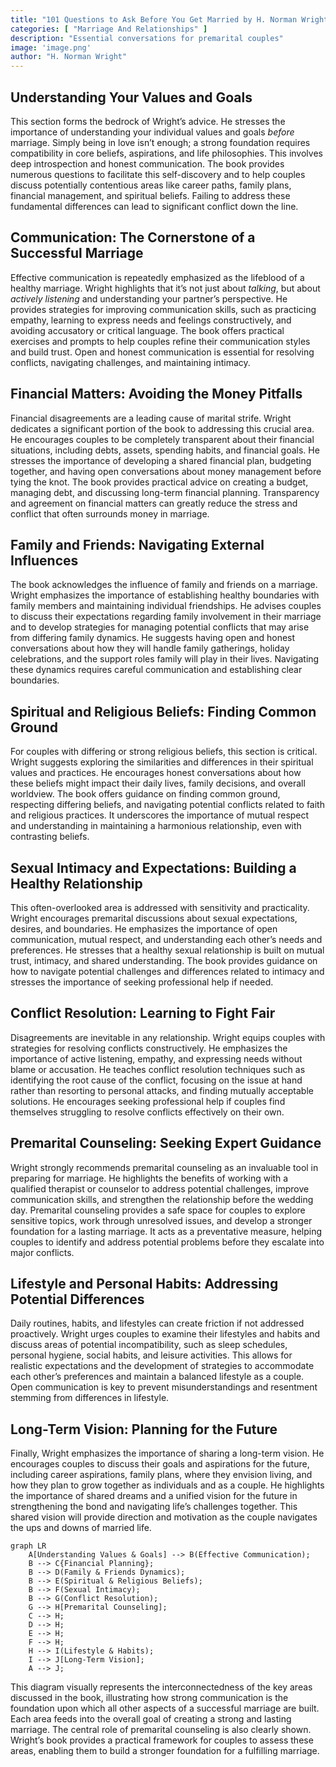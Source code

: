 ```yaml
---
title: "101 Questions to Ask Before You Get Married by H. Norman Wright"
categories: [ "Marriage And Relationships" ]
description: "Essential conversations for premarital couples"
image: 'image.png'
author: "H. Norman Wright"
---
```

## Understanding Your Values and Goals

This section forms the bedrock of Wright's advice.  He stresses the importance of understanding your individual values and goals *before* marriage.  Simply being in love isn't enough; a strong foundation requires compatibility in core beliefs, aspirations, and life philosophies.  This involves deep introspection and honest communication.  The book provides numerous questions to facilitate this self-discovery and to help couples discuss potentially contentious areas like career paths, family plans, financial management, and spiritual beliefs.  Failing to address these fundamental differences can lead to significant conflict down the line.

## Communication: The Cornerstone of a Successful Marriage

Effective communication is repeatedly emphasized as the lifeblood of a healthy marriage.  Wright highlights that it's not just about *talking*, but about *actively listening* and understanding your partner's perspective.  He provides strategies for improving communication skills, such as practicing empathy, learning to express needs and feelings constructively, and avoiding accusatory or critical language.  The book offers practical exercises and prompts to help couples refine their communication styles and build trust.  Open and honest communication is essential for resolving conflicts, navigating challenges, and maintaining intimacy.

## Financial Matters: Avoiding the Money Pitfalls

Financial disagreements are a leading cause of marital strife.  Wright dedicates a significant portion of the book to addressing this crucial area.  He encourages couples to be completely transparent about their financial situations, including debts, assets, spending habits, and financial goals.  He stresses the importance of developing a shared financial plan, budgeting together, and having open conversations about money management before tying the knot.  The book provides practical advice on creating a budget, managing debt, and discussing long-term financial planning.  Transparency and agreement on financial matters can greatly reduce the stress and conflict that often surrounds money in marriage.

## Family and Friends: Navigating External Influences

The book acknowledges the influence of family and friends on a marriage.  Wright emphasizes the importance of establishing healthy boundaries with family members and maintaining individual friendships.  He advises couples to discuss their expectations regarding family involvement in their marriage and to develop strategies for managing potential conflicts that may arise from differing family dynamics.  He suggests having open and honest conversations about how they will handle family gatherings, holiday celebrations, and the support roles family will play in their lives.  Navigating these dynamics requires careful communication and establishing clear boundaries.


## Spiritual and Religious Beliefs: Finding Common Ground

For couples with differing or strong religious beliefs, this section is critical.  Wright suggests exploring the similarities and differences in their spiritual values and practices. He encourages honest conversations about how these beliefs might impact their daily lives, family decisions, and overall worldview.  The book offers guidance on finding common ground, respecting differing beliefs, and navigating potential conflicts related to faith and religious practices.  It underscores the importance of mutual respect and understanding in maintaining a harmonious relationship, even with contrasting beliefs.

## Sexual Intimacy and Expectations: Building a Healthy Relationship

This often-overlooked area is addressed with sensitivity and practicality.  Wright encourages premarital discussions about sexual expectations, desires, and boundaries.  He emphasizes the importance of open communication, mutual respect, and understanding each other’s needs and preferences. He stresses that a healthy sexual relationship is built on mutual trust, intimacy, and shared understanding.  The book provides guidance on how to navigate potential challenges and differences related to intimacy and stresses the importance of seeking professional help if needed.


## Conflict Resolution: Learning to Fight Fair

Disagreements are inevitable in any relationship.  Wright equips couples with strategies for resolving conflicts constructively. He emphasizes the importance of active listening, empathy, and expressing needs without blame or accusation.  He teaches conflict resolution techniques such as identifying the root cause of the conflict, focusing on the issue at hand rather than resorting to personal attacks, and finding mutually acceptable solutions.  He encourages seeking professional help if couples find themselves struggling to resolve conflicts effectively on their own.

## Premarital Counseling: Seeking Expert Guidance

Wright strongly recommends premarital counseling as an invaluable tool in preparing for marriage.  He highlights the benefits of working with a qualified therapist or counselor to address potential challenges, improve communication skills, and strengthen the relationship before the wedding day.  Premarital counseling provides a safe space for couples to explore sensitive topics, work through unresolved issues, and develop a stronger foundation for a lasting marriage.  It acts as a preventative measure, helping couples to identify and address potential problems before they escalate into major conflicts.

##  Lifestyle and Personal Habits:  Addressing Potential Differences

Daily routines, habits, and lifestyles can create friction if not addressed proactively.  Wright urges couples to examine their lifestyles and habits and discuss areas of potential incompatibility, such as sleep schedules, personal hygiene, social habits, and leisure activities.  This allows for realistic expectations and the development of strategies to accommodate each other's preferences and maintain a balanced lifestyle as a couple.  Open communication is key to prevent misunderstandings and resentment stemming from differences in lifestyle.

## Long-Term Vision:  Planning for the Future

Finally, Wright emphasizes the importance of sharing a long-term vision.  He encourages couples to discuss their goals and aspirations for the future, including career aspirations, family plans, where they envision living, and how they plan to grow together as individuals and as a couple.  He highlights the importance of shared dreams and a unified vision for the future in strengthening the bond and navigating life's challenges together.  This shared vision will provide direction and motivation as the couple navigates the ups and downs of married life.



```mermaid
graph LR
    A[Understanding Values & Goals] --> B(Effective Communication);
    B --> C{Financial Planning};
    B --> D(Family & Friends Dynamics);
    B --> E(Spiritual & Religious Beliefs);
    B --> F(Sexual Intimacy);
    B --> G(Conflict Resolution);
    G --> H[Premarital Counseling];
    C --> H;
    D --> H;
    E --> H;
    F --> H;
    H --> I(Lifestyle & Habits);
    I --> J[Long-Term Vision];
    A --> J;

```

This diagram visually represents the interconnectedness of the key areas discussed in the book, illustrating how strong communication is the foundation upon which all other aspects of a successful marriage are built.  Each area feeds into the overall goal of creating a strong and lasting marriage.  The central role of premarital counseling is also clearly shown.  Wright's book provides a practical framework for couples to assess these areas, enabling them to build a stronger foundation for a fulfilling marriage.

